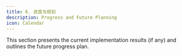 ```yaml
---
title: 6. 进度与规划
description: Progress and Future Planning
icon: Calendar
---
```


This section presents the current implementation results (if any) and outlines the future progress plan.
